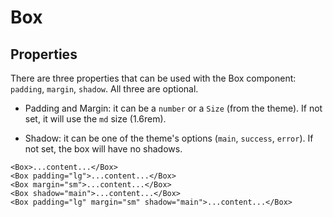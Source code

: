 
# Box

## Properties
There are three properties that can be used with the Box component: `padding`, `margin`, `shadow`. All three are optional.
- Padding and Margin: it can be a `number` or a `Size` (from the theme). If not set, it will use the `md` size (1.6rem).

- Shadow: it can be one of the theme's options (`main`, `success`, `error`). If not set, the box will have no shadows.

```tsx
<Box>...content...</Box>
<Box padding="lg">...content...</Box>
<Box margin="sm">...content...</Box>
<Box shadow="main">...content...</Box>
<Box padding="lg" margin="sm" shadow="main">...content...</Box>
```
